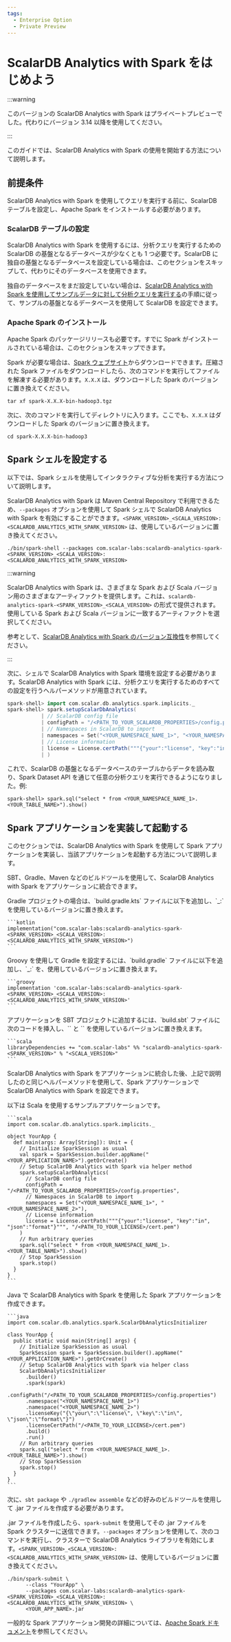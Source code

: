 ```yaml
---
tags:
  - Enterprise Option
  - Private Preview
---
```


# ScalarDB Analytics with Spark をはじめよう


<TranslationBanner />

:::warning

このバージョンの ScalarDB Analytics with Spark はプライベートプレビューでした。代わりにバージョン 3.14 以降を使用してください。

:::

このガイドでは、ScalarDB Analytics with Spark の使用を開始する方法について説明します。

## 前提条件

ScalarDB Analytics with Spark を使用してクエリを実行する前に、ScalarDB テーブルを設定し、Apache Spark をインストールする必要があります。

### ScalarDB テーブルの設定

ScalarDB Analytics with Spark を使用するには、分析クエリを実行するための ScalarDB の基盤となるデータベースが少なくとも 1 つ必要です。ScalarDB に独自の基盤となるデータベースを設定している場合は、このセクションをスキップして、代わりにそのデータベースを使用できます。

独自のデータベースをまだ設定していない場合は、[ScalarDB Analytics with Spark を使用してサンプルデータに対して分析クエリを実行する](../scalardb-samples/scalardb-analytics-spark-sample/README.mdx)の手順に従って、サンプルの基盤となるデータベースを使用して ScalarDB を設定できます。

### Apache Spark のインストール

Apache Spark のパッケージリリースも必要です。すでに Spark がインストールされている場合は、このセクションをスキップできます。

Spark が必要な場合は、[Spark ウェブサイト](https://spark.apache.org/downloads.html)からダウンロードできます。圧縮された Spark ファイルをダウンロードしたら、次のコマンドを実行してファイルを解凍する必要があります。`X.X.X` は、ダウンロードした Spark のバージョンに置き換えてください。

```console
tar xf spark-X.X.X-bin-hadoop3.tgz
```

次に、次のコマンドを実行してディレクトリに入ります。ここでも、`X.X.X` はダウンロードした Spark のバージョンに置き換えます。

```console
cd spark-X.X.X-bin-hadoop3
```

## Spark シェルを設定する

以下では、Spark シェルを使用してインタラクティブな分析を実行する方法について説明します。

ScalarDB Analytics with Spark は Maven Central Repository で利用できるため、`--packages` オプションを使用して Spark シェルで ScalarDB Analytics with Spark を有効にすることができます。`<SPARK_VERSION>_<SCALA_VERSION>:<SCALARDB_ANALYTICS_WITH_SPARK_VERSION>` は、使用しているバージョンに置き換えてください。

```console
./bin/spark-shell --packages com.scalar-labs:scalardb-analytics-spark-<SPARK_VERSION>_<SCALA_VERSION>:<SCALARDB_ANALYTICS_WITH_SPARK_VERSION>
```

:::warning

ScalarDB Analytics with Spark は、さまざまな Spark および Scala バージョン用のさまざまなアーティファクトを提供します。これは、`scalardb-analytics-spark-<SPARK_VERSION>_<SCALA_VERSION>` の形式で提供されます。使用している Spark および Scala バージョンに一致するアーティファクトを選択してください。

参考として、[ScalarDB Analytics with Spark のバージョン互換性](version-compatibility.mdx)を参照してください。

:::

次に、シェルで ScalarDB Analytics with Spark 環境を設定する必要があります。ScalarDB Analytics with Spark には、分析クエリを実行するためのすべての設定を行うヘルパーメソッドが用意されています。

```scala
spark-shell> import com.scalar.db.analytics.spark.implicits._
spark-shell> spark.setupScalarDbAnalytics(
           | // ScalarDB config file
           | configPath = "/<PATH_TO_YOUR_SCALARDB_PROPERTIES>/config.properties",
           | // Namespaces in ScalarDB to import
           | namespaces = Set("<YOUR_NAMESPACE_NAME_1>", "<YOUR_NAMESPACE_NAME_2>"),
           | // License information
           | license = License.certPath("""{"your":"license", "key":"in", "json":"format"}""", "/<PATH_TO_YOUR_LICENSE>/cert.pem")
           | )
```

これで、ScalarDB の基盤となるデータベースのテーブルからデータを読み取り、Spark Dataset API を通じて任意の分析クエリを実行できるようになりました。例:

```console
spark-shell> spark.sql("select * from <YOUR_NAMESPACE_NAME_1>.<YOUR_TABLE_NAME>").show()
```

## Spark アプリケーションを実装して起動する

このセクションでは、ScalarDB Analytics with Spark を使用して Spark アプリケーションを実装し、当該アプリケーションを起動する方法について説明します。

SBT、Gradle、Maven などのビルドツールを使用して、ScalarDB Analytics with Spark をアプリケーションに統合できます。

<Tabs groupId="implementation" queryString>
  <TabItem value="gradle" label="Gradle" default>
    Gradle プロジェクトの場合は、`build.gradle.kts` ファイルに以下を追加し、`<SPARK_VERSION>_<SCALA_VERSION>:<SCALARDB_ANALYTICS_WITH_SPARK_VERSION>` を使用しているバージョンに置き換えます。

    ```kotlin
    implementation("com.scalar-labs:scalardb-analytics-spark-<SPARK_VERSION>_<SCALA_VERSION>:<SCALARDB_ANALYTICS_WITH_SPARK_VERSION>")
    ```
  </TabItem>
  <TabItem value="maven" label="Maven" default>
    Groovy を使用して Gradle を設定するには、`build.gradle` ファイルに以下を追加し、`<SPARK_VERSION>_<SCALA_VERSION>:<SCALARDB_ANALYTICS_WITH_SPARK_VERSION>` を、使用しているバージョンに置き換えます。

    ```groovy
    implementation 'com.scalar-labs:scalardb-analytics-spark-<SPARK_VERSION>_<SCALA_VERSION>:<SCALARDB_ANALYTICS_WITH_SPARK_VERSION>'
    ```
  </TabItem>
  <TabItem value="sbt" label="SBT">
    アプリケーションを SBT プロジェクトに追加するには、`build.sbt` ファイルに次のコードを挿入し、`<SPARK_VERSION>` と `<SCALA_VERSION>` を使用しているバージョンに置き換えます。

    ```scala
    libraryDependencies += "com.scalar-labs" %% "scalardb-analytics-spark-<SPARK_VERSION>" % "<SCALA_VERSION>"
    ```
  </TabItem>
</Tabs>

ScalarDB Analytics with Spark をアプリケーションに統合した後、上記で説明したのと同じヘルパーメソッドを使用して、Spark アプリケーションで ScalarDB Analytics with Spark を設定できます。

<Tabs groupId="helper_method" queryString>
  <TabItem value="Scala" label="Scala" default>
    以下は Scala を使用するサンプルアプリケーションです。

    ```scala
    import com.scalar.db.analytics.spark.implicits._

    object YourApp {
      def main(args: Array[String]): Unit = {
        // Initialize SparkSession as usual
        val spark = SparkSession.builder.appName("<YOUR_APPLICATION_NAME>").getOrCreate()
        // Setup ScalarDB Analytics with Spark via helper method
        spark.setupScalarDbAnalytics(
          // ScalarDB config file
          configPath = "/<PATH_TO_YOUR_SCALARDB_PROPERTIES>/config.properties",
          // Namespaces in ScalarDB to import
          namespaces = Set("<YOUR_NAMESPACE_NAME_1>", "<YOUR_NAMESPACE_NAME_2>"),
          // License information
          license = License.certPath("""{"your":"license", "key":"in", "json":"format"}""", "/<PATH_TO_YOUR_LICENSE>/cert.pem")
        )
        // Run arbitrary queries
        spark.sql("select * from <YOUR_NAMESPACE_NAME_1>.<YOUR_TABLE_NAME>").show()
        // Stop SparkSession
        spark.stop()
      }
    }
    ```
  </TabItem>
    <TabItem value="Java" label="Java">
    Java で ScalarDB Analytics with Spark を使用した Spark アプリケーションを作成できます。

    ```java
    import com.scalar.db.analytics.spark.ScalarDbAnalyticsInitializer

    class YourApp {
      public static void main(String[] args) {
        // Initialize SparkSession as usual
        SparkSession spark = SparkSession.builder().appName("<YOUR_APPLICATION_NAME>").getOrCreate()
        // Setup ScalarDB Analytics with Spark via helper class
        ScalarDbAnalyticsInitializer
          .builder()
          .spark(spark)
          .configPath("/<PATH_TO_YOUR_SCALARDB_PROPERTIES>/config.properties")
          .namespace("<YOUR_NAMESPACE_NAME_1>")
          .namespace("<YOUR_NAMESPACE_NAME_2>")
          .licenseKey("{\"your\":\"license\", \"key\":\"in\", \"json\":\"format\"}")
          .licenseCertPath("/<PATH_TO_YOUR_LICENSE>/cert.pem")
          .build()
          .run()
        // Run arbitrary queries
        spark.sql("select * from <YOUR_NAMESPACE_NAME_1>.<YOUR_TABLE_NAME>").show()
        // Stop SparkSession
        spark.stop()
      }
    }
    ```
  </TabItem>
</Tabs>

次に、`sbt package` や `./gradlew assemble` などの好みのビルドツールを使用して .jar ファイルを作成する必要があります。

.jar ファイルを作成したら、`spark-submit` を使用してその .jar ファイルを Spark クラスターに送信できます。`--packages` オプションを使用して、次のコマンドを実行し、クラスターで ScalarDB Analytics ライブラリを有効にします。`<SPARK_VERSION>_<SCALA_VERSION>:<SCALARDB_ANALYTICS_WITH_SPARK_VERSION>` は、使用しているバージョンに置き換えてください。

```console
./bin/spark-submit \
      --class "YourApp" \
      --packages com.scalar-labs:scalardb-analytics-spark-<SPARK_VERSION>_<SCALA_VERSION>:<SCALARDB_ANALYTICS_WITH_SPARK_VERSION> \
      <YOUR_APP_NAME>.jar
```

一般的な Spark アプリケーション開発の詳細については、[Apache Spark ドキュメント](https://spark.apache.org/docs/latest/)を参照してください。
